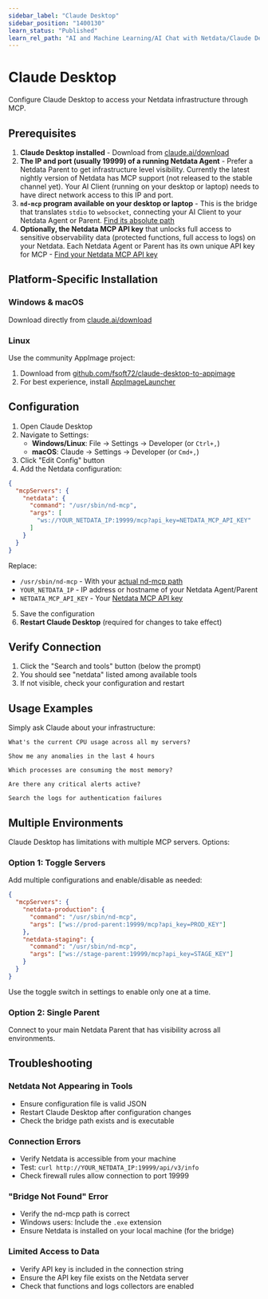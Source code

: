```yaml
---
sidebar_label: "Claude Desktop"
sidebar_position: "1400130"
learn_status: "Published"
learn_rel_path: "AI and Machine Learning/AI Chat with Netdata/Claude Desktop"
---
```


# Claude Desktop

Configure Claude Desktop to access your Netdata infrastructure through MCP.

## Prerequisites

1. **Claude Desktop installed** - Download from [claude.ai/download](https://claude.ai/download)
2. **The IP and port (usually 19999) of a running Netdata Agent** - Prefer a Netdata Parent to get infrastructure level visibility. Currently the latest nightly version of Netdata has MCP support (not released to the stable channel yet). Your AI Client (running on your desktop or laptop) needs to have direct network access to this IP and port.
3. **`nd-mcp` program available on your desktop or laptop** - This is the bridge that translates `stdio` to `websocket`, connecting your AI Client to your Netdata Agent or Parent. [Find its absolute path](./netdata-mcp#finding-the-nd-mcp-bridge)
4. **Optionally, the Netdata MCP API key** that unlocks full access to sensitive observability data (protected functions, full access to logs) on your Netdata. Each Netdata Agent or Parent has its own unique API key for MCP - [Find your Netdata MCP API key](./netdata-mcp#finding-your-api-key)

## Platform-Specific Installation

### Windows & macOS
Download directly from [claude.ai/download](https://claude.ai/download)

### Linux
Use the community AppImage project:
1. Download from [github.com/fsoft72/claude-desktop-to-appimage](https://github.com/fsoft72/claude-desktop-to-appimage)
2. For best experience, install [AppImageLauncher](https://github.com/TheAssassin/AppImageLauncher)

## Configuration

1. Open Claude Desktop
2. Navigate to Settings:
   - **Windows/Linux**: File → Settings → Developer (or `Ctrl+,`)
   - **macOS**: Claude → Settings → Developer (or `Cmd+,`)
3. Click "Edit Config" button
4. Add the Netdata configuration:

```json
{
  "mcpServers": {
    "netdata": {
      "command": "/usr/sbin/nd-mcp",
      "args": [
        "ws://YOUR_NETDATA_IP:19999/mcp?api_key=NETDATA_MCP_API_KEY"
      ]
    }
  }
}
```

Replace:
- `/usr/sbin/nd-mcp` - With your [actual nd-mcp path](./netdata-mcp#finding-the-nd-mcp-bridge)
- `YOUR_NETDATA_IP` - IP address or hostname of your Netdata Agent/Parent
- `NETDATA_MCP_API_KEY` - Your [Netdata MCP API key](./netdata-mcp#finding-your-api-key)

5. Save the configuration
6. **Restart Claude Desktop** (required for changes to take effect)

## Verify Connection

1. Click the "Search and tools" button (below the prompt)
2. You should see "netdata" listed among available tools
3. If not visible, check your configuration and restart

## Usage Examples

Simply ask Claude about your infrastructure:

```
What's the current CPU usage across all my servers?

Show me any anomalies in the last 4 hours

Which processes are consuming the most memory?

Are there any critical alerts active?

Search the logs for authentication failures
```

## Multiple Environments

Claude Desktop has limitations with multiple MCP servers. Options:

### Option 1: Toggle Servers
Add multiple configurations and enable/disable as needed:

```json
{
  "mcpServers": {
    "netdata-production": {
      "command": "/usr/sbin/nd-mcp",
      "args": ["ws://prod-parent:19999/mcp?api_key=PROD_KEY"]
    },
    "netdata-staging": {
      "command": "/usr/sbin/nd-mcp",
      "args": ["ws://stage-parent:19999/mcp?api_key=STAGE_KEY"]
    }
  }
}
```

Use the toggle switch in settings to enable only one at a time.

### Option 2: Single Parent
Connect to your main Netdata Parent that has visibility across all environments.

## Troubleshooting

### Netdata Not Appearing in Tools
- Ensure configuration file is valid JSON
- Restart Claude Desktop after configuration changes
- Check the bridge path exists and is executable

### Connection Errors
- Verify Netdata is accessible from your machine
- Test: `curl http://YOUR_NETDATA_IP:19999/api/v3/info`
- Check firewall rules allow connection to port 19999

### "Bridge Not Found" Error
- Verify the nd-mcp path is correct
- Windows users: Include the `.exe` extension
- Ensure Netdata is installed on your local machine (for the bridge)

### Limited Access to Data
- Verify API key is included in the connection string
- Ensure the API key file exists on the Netdata server
- Check that functions and logs collectors are enabled